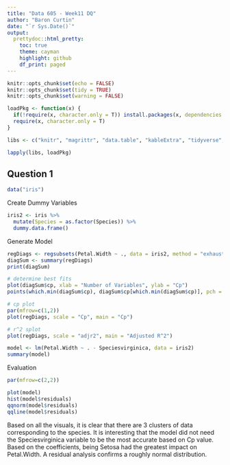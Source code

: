 ```yaml
---
title: "Data 605 - Week11 DQ"
author: "Baron Curtin"
date: "`r Sys.Date()`"
output:
  prettydoc::html_pretty:
    toc: true
    theme: cayman
    highlight: github
    df_print: paged
---
```


```r
knitr::opts_chunk$set(echo = FALSE)
knitr::opts_chunk$set(tidy = TRUE)
knitr::opts_chunk$set(warning = FALSE)

loadPkg <- function(x) {
  if(!require(x, character.only = T)) install.packages(x, dependencies = T, repos = "http://cran.us.r-project.org")
  require(x, character.only = T)
}

libs <- c("knitr", "magrittr", "data.table", "kableExtra", "tidyverse", "matlib", "combinat", "leaps", "dummies")

lapply(libs, loadPkg)
```

## Question 1

```r
data("iris")
```

Create Dummy Variables
```r
iris2 <- iris %>%
  mutate(Species = as.factor(Species)) %>%
  dummy.data.frame()
```

Generate Model
```r
regDiags <- regsubsets(Petal.Width ~ ., data = iris2, method = "exhaustive", nvmax = NULL, nbest = 1)
diagSum <- summary(regDiags)
print(diagSum)
```


```r
# determine best fits
plot(diagSum$cp, xlab = "Number of Variables", ylab = "Cp")
points(which.min(diagSum$cp), diagSum$cp[which.min(diagSum$cp)], pch = 20, col = "red")

# cp plot
par(mfrow=c(1,2))
plot(regDiags, scale = "Cp", main = "Cp")

# r^2 splot
plot(regDiags, scale = "adjr2", main = "Adjusted R^2")
```

```r
model <- lm(Petal.Width ~ . - Speciesvirginica, data = iris2)
summary(model)
```

Evaluation
```r
par(mfrow=c(2,2))

plot(model)
hist(model$residuals)
qqnorm(model$residuals)
qqline(model$residuals)
```

Based on all the visuals, it is clear that there are 3 clusters of data corresponding to the species. It is interesting that the model did not need the Speciesvirginica variable to be the most accurate based on Cp value. Based on the coefficients, being Setosa had the greatest impact on Petal.Width. A residual analysis confirms a roughly normal distribution.